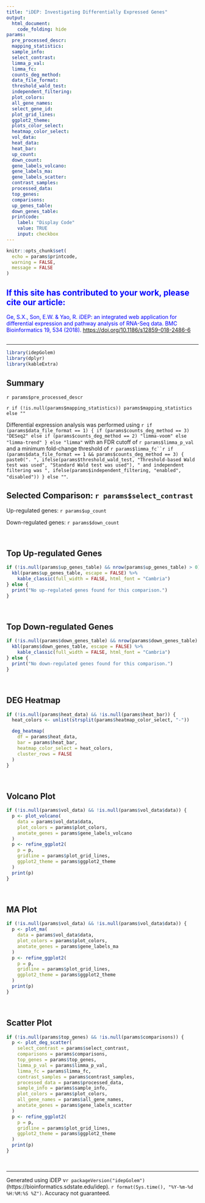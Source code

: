 ```yaml
---
title: "iDEP: Investigating Differentially Expressed Genes"
output:
  html_document:
    code_folding: hide
params:
  pre_processed_descr:
  mapping_statistics:
  sample_info:
  select_contrast:
  limma_p_val:
  limma_fc:
  counts_deg_method:
  data_file_format:
  threshold_wald_test:
  independent_filtering:
  plot_colors:
  all_gene_names:
  select_gene_id:
  plot_grid_lines:
  ggplot2_theme:
  plots_color_select:
  heatmap_color_select:
  vol_data:
  heat_data:
  heat_bar:
  up_count:
  down_count:
  gene_labels_volcano:
  gene_labels_ma:
  gene_labels_scatter:
  contrast_samples:
  processed_data:
  top_genes:
  comparisons:
  up_genes_table:
  down_genes_table:
  printcode:
    label: "Display Code"
    value: TRUE
    input: checkbox
---
```


```r
knitr::opts_chunk$set(
  echo = params$printcode,
  warning = FALSE,
  message = FALSE
)
```

<!-- This document cannot be knit directly from R studio -->

<div>

::: {style="color: Blue"}
## If this site has contributed to your work, please cite our article:

Ge, S.X., Son, E.W. & Yao, R. iDEP: an integrated web application for differential expression and pathway analysis of RNA-Seq data. BMC Bioinformatics 19, 534 (2018). <https://doi.org/10.1186/s12859-018-2486-6>
:::

##

</div>

------------------------------------------------------------------------

```r
library(idepGolem)
library(dplyr)
library(kableExtra)
```

## Summary

`r params$pre_processed_descr`

`r if (!is.null(params$mapping_statistics)) params$mapping_statistics else ""`

Differential expression analysis was performed using `r if (params$data_file_format == 1) { if (params$counts_deg_method == 3) "DESeq2" else if (params$counts_deg_method == 2) "limma-voom" else "limma-trend" } else "limma"` with an FDR cutoff of `r params$limma_p_val` and a minimum fold-change threshold of `r params$limma_fc``r if (params$data_file_format == 1 && params$counts_deg_method == 3) { paste0(". ", ifelse(params$threshold_wald_test, "Threshold-based Wald test was used", "Standard Wald test was used"), " and independent filtering was ", ifelse(params$independent_filtering, "enabled", "disabled")) } else ""`.

## Selected Comparison: `r params$select_contrast`

Up-regulated genes: `r params$up_count`

Down-regulated genes: `r params$down_count`

<br>

## Top Up-regulated Genes

```r
if (!is.null(params$up_genes_table) && nrow(params$up_genes_table) > 0) {
  kbl(params$up_genes_table, escape = FALSE) %>%
    kable_classic(full_width = FALSE, html_font = "Cambria")
} else {
  print("No up-regulated genes found for this comparison.")
}
```

<br>

## Top Down-regulated Genes

```r
if (!is.null(params$down_genes_table) && nrow(params$down_genes_table) > 0) {
  kbl(params$down_genes_table, escape = FALSE) %>%
    kable_classic(full_width = FALSE, html_font = "Cambria")
} else {
  print("No down-regulated genes found for this comparison.")
}
```

<br>

## DEG Heatmap

```r
if (!is.null(params$heat_data) && !is.null(params$heat_bar)) {
  heat_colors <- unlist(strsplit(params$heatmap_color_select, "-"))

  deg_heatmap(
    df = params$heat_data,
    bar = params$heat_bar,
    heatmap_color_select = heat_colors,
    cluster_rows = FALSE
  )
}
```

<br>

## Volcano Plot

```r
if (!is.null(params$vol_data) && !is.null(params$vol_data$data)) {
  p <- plot_volcano(
    data = params$vol_data$data,
    plot_colors = params$plot_colors,
    anotate_genes = params$gene_labels_volcano
  )
  p <- refine_ggplot2(
    p = p,
    gridline = params$plot_grid_lines,
    ggplot2_theme = params$ggplot2_theme
  )
  print(p)
}
```

<br>

## MA Plot

```r
if (!is.null(params$vol_data) && !is.null(params$vol_data$data)) {
  p <- plot_ma(
    data = params$vol_data$data,
    plot_colors = params$plot_colors,
    anotate_genes = params$gene_labels_ma
  )
  p <- refine_ggplot2(
    p = p,
    gridline = params$plot_grid_lines,
    ggplot2_theme = params$ggplot2_theme
  )
  print(p)
}
```

<br>

## Scatter Plot

```r
if (!is.null(params$top_genes) && !is.null(params$comparisons)) {
  p <- plot_deg_scatter(
    select_contrast = params$select_contrast,
    comparisons = params$comparisons,
    top_genes = params$top_genes,
    limma_p_val = params$limma_p_val,
    limma_fc = params$limma_fc,
    contrast_samples = params$contrast_samples,
    processed_data = params$processed_data,
    sample_info = params$sample_info,
    plot_colors = params$plot_colors,
    all_gene_names = params$all_gene_names,
    anotate_genes = params$gene_labels_scatter
  )
  p <- refine_ggplot2(
    p = p,
    gridline = params$plot_grid_lines,
    ggplot2_theme = params$ggplot2_theme
  )
  print(p)
}
```

<br>

------------------------------------------------------------------------

Generated using iDEP v`r packageVersion("idepGolem")` (https://bioinformatics.sdstate.edu/idep). `r format(Sys.time(), "%Y-%m-%d %H:%M:%S %Z")`. Accuracy not guaranteed.
